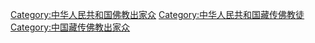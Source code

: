 [[Category:中华人民共和国佛教出家众|Category:中华人民共和国佛教出家众]]
[[Category:中华人民共和国藏传佛教徒|Category:中华人民共和国藏传佛教徒]]
[[Category:中国藏传佛教出家众|Category:中国藏传佛教出家众]]